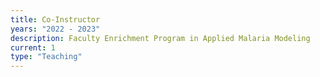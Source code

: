 ```yaml
---
title: Co-Instructor
years: "2022 - 2023"
description: Faculty Enrichment Program in Applied Malaria Modeling
current: 1
type: "Teaching"
---
```


![]()

